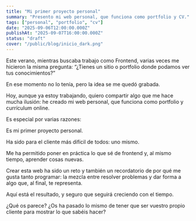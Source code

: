```yaml
---
title: "Mi primer proyecto personal"
summary: "Presento mi web personal, que funciona como portfolio y CV."
tags: ["personal", "portfolio", "cv"]
date: "2025-09-06T12:00:00.000Z"
publishAt: "2025-09-07T16:00:00.000Z"
status: "draft"
cover: "/public/blog/inicio_dark.png"
---
```


Este verano, mientras buscaba trabajo como Frontend, varias veces me hicieron la misma pregunta:
“¿Tienes un sitio o portfolio donde podamos ver tus conocimientos?”

En ese momento no lo tenía, pero la idea se me quedó grabada.

Hoy, aunque ya estoy trabajando, quiero compartir algo que me hace mucha ilusión: he creado mi web personal, que funciona como portfolio y currículum online.

Es especial por varias razones:

Es mi primer proyecto personal.

Ha sido para el cliente más difícil de todos: uno mismo.

Me ha permitido poner en práctica lo que sé de frontend y, al mismo tiempo, aprender cosas nuevas.

Crear esta web ha sido un reto y también un recordatorio de por qué me gusta tanto programar: la mezcla entre resolver problemas y dar forma a algo que, al final, te representa.

Aquí está el resultado, y seguro que seguirá creciendo con el tiempo.

¿Qué os parece?
¿Os ha pasado lo mismo de tener que ser vuestro propio cliente para mostrar lo que sabéis hacer?
